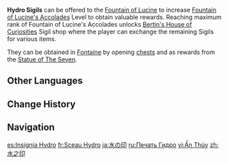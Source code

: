 {{Item Infobox
|id          = 000302
|image       = Item Hydro Sigil.png
|type        = City States Sigils
|invCategory = Precious Items
|quality     = 3
|description = A sigil that serves as a sign of recognition from the waters in Fontaine.<br>Offer it to the Fountain of Lucine to receive the rewards from the springs.
|source1     = [[Statue of The Seven]] rewards
|source2     = Opening chests in [[Fontaine]]
}}
'''Hydro Sigils''' can be offered to the [[Fountain of Lucine]] to increase [[Fountain of Lucine's Accolades]] Level to obtain valuable rewards. Reaching maximum rank of Fountain of Lucine's Accolades unlocks [[Bertin's House of Curiosities]] Sigil shop where the player can exchange the remaining Sigils for various items.

They can be obtained in [[Fontaine]] by opening [[chests]] and as rewards from the [[Statue of The Seven]].

==Other Languages==
{{Other Languages
|en      = Hydro Sigil
|zhs     = 水之印
|zhs_rm  = Shuǐ zhī Yìn
|zht     = 水之印
|zht_rm  = Shuǐ zhī Yìn
|zh_tl   = Hydro Sigil
|ja      = 水の印
|ja_rm   = Mizu no Shirushi
|ja_tl   = Hydro Sigil
|ko      = 물의 {{tt|인장|印章}}
|ko_tl   = Seal of Water
|es      = Insignia Hydro
|es_tl   = Hydro Insignia
|fr      = Sceau Hydro
|fr_tl   = Hydro Seal
|ru      = Печать Гидро
|ru_tl   = Hydro Seal
|th      = Hydro Sigil
|vi      = Ấn Thủy
|vi_tl   = 
|de      = Hydro-Siegel
|de_tl   = Hydro Sigil
|id      = Hydro Sigil
|pt      = Selo Hydro
|pt_tl   = 
|tr      = Su Mührü
|tr_tl   = {{lex|Hydro|tr}} Sigil
|it      = Sigillo di Hydro
|it_tl   = 
}}

==Change History==
{{Change History|4.0}}

==Navigation==
{{Precious Navbox|Currency}}

[[es:Insignia Hydro]]
[[fr:Sceau Hydro]]
[[ja:水の印]]
[[ru:Печать Гидро]]
[[vi:Ấn Thủy]]
[[zh:水之印]]